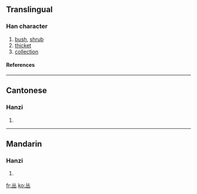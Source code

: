 {{see|从}}
<!--{{see|叢}} may be replaced by zh-forms -->
==Translingual==

===Han character===
{{Han char|rn=1|rad=一|as=04|sn=5|four=|canj=人人一 (OOM)}}

# [[bush]], [[shrub]]
# [[thicket]]
# [[collection]]

====References====
{{Han ref|kx=0078.021|hdz=10017.030|uh=4E1B|ud=19995}}

----

==Cantonese==

===Hanzi===
{{yue-hanzi|jyut=|y=chung4}}

# {{defn|Cantonese}}

----

==Mandarin==

===Hanzi===
{{cmn-hanzi|tra=叢|pin=[[cóng]] (cong2)|wg=ts'ung<sup>2</sup>}}

# {{defn|Mandarin}}




[[fr:丛]]
[[ko:丛]]